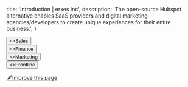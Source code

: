 
  title: 'Introduction | erxes inc',
  description:
    'The open-source Hubspot alternative enables SaaS providers and digital marketing agencies/developers to create unique experiences for their entire business.',
}

<HeroPattern />

<div className="not-prose center mb-2 mt-5 flex gap-1">
  <Button href="/requirement/customer/sales" arrow="right" style={{ height: '40px', width: '320px', background: '#4c1d95', padding: '7px', margin: '0' }}>
    <>Sales</>
  </Button>
  </div>

<div className="not-prose center mb-90 mt-5 flex gap-7">
  <Button href="/requirement/customer/finance" arrow="right" style={{ height: '40px', width: '320px', background: '#4c1d95', padding: '7px', margin: '3px' }}>
    <>Finance</>
  </Button>
    </div>

<div className="not-prose center mb-90 mt-5 flex gap-7">
  <Button href="/requirement/customer/marketing" arrow="right" style={{ height: '40px', width: '320px', background: '#4c1d95', padding: '7px', margin: '3px' }}>
    <>Marketing</>
  </Button>
    </div>

<div className="not-prose center mb-90 mt-5 flex gap-1">
  <Button href="/requirement/customer/frontline" arrow="right" style={{ height: '40px', width: '320px', background: '#4c1d95', padding: '7px', margin: '3px' }}>
    <>Frontline</>
  </Button>
    </div>


[🖋️Improve this page](https://github.com/erxes/erxes-docs/edit/main/src/app/requirement/customer/page.mdx)
